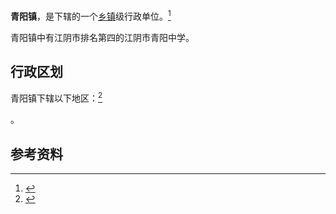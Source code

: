 {{中国乡级行政区|32/02/81/103/000}}

'''青阳镇'''，是{{PRC admin/fullname|32/02/81/103/000|3}}下辖的一个[[乡镇|乡镇]]级行政单位。<ref>{{PRC admin/ref sgc|{{PRC admin/parent|32/02/81/103/000}}}}</ref>

青阳镇中有江阴市排名第四的江阴市青阳中学。
== 行政区划 ==

青阳镇下辖以下地区：<ref>{{PRC admin/ref sgc|32/02/81/103/000}}</ref>

{{PRC admin/children|32/02/81/103/000}}。

== 参考资料 ==

{{reflist}}

{{行政区划小作品}}
{{PRC admin/navcat|32/02/81/103/000}}